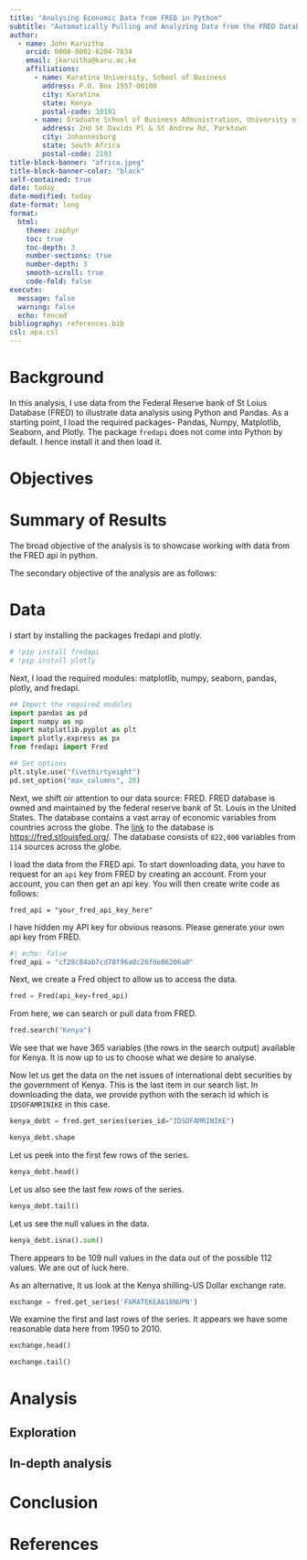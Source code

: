 ```yaml
---
title: "Analysing Economic Data from FRED in Python"
subtitle: "Automatically Pulling and Analyzing Data from the FRED Databased in Python"
author:
  - name: John Karuitha
    orcid: 0000-0002-8204-7034
    email: jkaruitha@karu.ac.ke
    affiliations:
      - name: Karatina University, School of Business
        address: P.O. Box 1957-00100
        city: Karatina
        state: Kenya
        postal-code: 10101
      - name: Graduate School of Business Administration, University of the Witwatersrand
        address: 2nd St Davids Pl & St Andrew Rd, Parktown
        city: Johannesburg
        state: South Africa
        postal-code: 2193
title-block-banner: "africa.jpeg"
title-block-banner-color: "black"
self-contained: true
date: today
date-modified: today
date-format: long
format: 
  html:
    theme: zephyr
    toc: true
    toc-depth: 3
    number-sections: true
    number-depth: 3
    smooth-scroll: true
    code-fold: false
execute: 
  message: false
  warning: false
  echo: fenced
bibliography: references.bib
csl: apa.csl
---
```


# **Background**

In this analysis, I use data from the Federal Reserve bank of St Loius Database (FRED) to illustrate data analysis using Python and Pandas. As a starting point, I load the required packages- Pandas, Numpy, Matplotlib, Seaborn, and Plotly. The package `fredapi` does not come into Python by default. I hence install it and then load it.

# **Objectives**


# **Summary of Results**


The broad objective of the analysis is to showcase working with data from the FRED api in python.

The secondary objective of the analysis are as follows:




# **Data**
I start by installing the packages fredapi and plotly.

```python
# !pip install fredapi
# !pip install plotly
```

Next, I load the required modules: matplotlib, numpy, seaborn, pandas, plotly, and fredapi.


```python
## Import the required modules
import pandas as pd
import numpy as np
import matplotlib.pyplot as plt
import plotly.express as px
from fredapi import Fred

## Set options
plt.style.use("fivethirtyeight")
pd.set_option("max_columns", 20)
```

Next, we shift oir attention to our data source: FRED. FRED database is owned and maintained by the federal reserve bank of St. Louis in the United States. The database contains a vast array of economic variables from countries across the globe. The [link](https://fred.stlouisfed.org/) to the database is <https://fred.stlouisfed.org/>. The database consists of `822,000` variables from `114` sources across the globe.

I load the data from the FRED api. To start downloading data, you have to request for an `api` key from FRED by creating an account. From your account, you can then get an api key. You will then create write code as follows:

```
fred_api = "your_fred_api_key_here"
```

I have hidden my API key for obvious reasons. Please generate your own api key from FRED. 

```python
#| echo: false
fred_api = "cf28c84ab7cd78f96a0c20fde86206a0"
```

Next, we create a Fred object to allow us to access the data.

```python
fred = Fred(api_key=fred_api)
```

From here, we can search or pull data from FRED. 

```python
fred.search("Kenya")
```

We see that we have 365 variables (the rows in the search output) available for Kenya. It is now up to us to choose what we desire to analyse. 

Now let us get the data on the net issues of international debt securities by the government of Kenya. This is the last item in our search list. In downloading the data, we provide python with the serach id which is `IDSOFAMRINIKE` in this case.

```python
kenya_debt = fred.get_series(series_id="IDSOFAMRINIKE")

kenya_debt.shape
```

Let us peek into the first  few rows of the series. 

```python
kenya_debt.head()
```

Let us also see the last few rows of the series.

```python
kenya_debt.tail()
```
 Let us see the null values in the data. 
```python
kenya_debt.isna().sum()
```

There appears to be 109 null values in the data out of the possible 112 values. We are out of luck here. 

As an alternative, lt us look at the Kenya shilling-US Dollar exchange rate. 

```python
exchange = fred.get_series('FXRATEKEA618NUPN')
```

We examine the first and last rows of the series. It appears we have some reasonable data here from 1950 to 2010.

```python
exchange.head()
```


```python
exchange.tail()
```

# **Analysis**

## Exploration

## In-depth analysis

# **Conclusion**

# **References**

